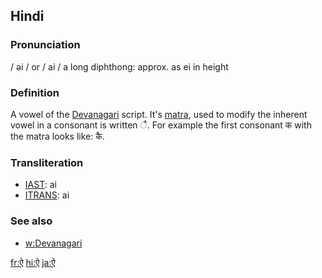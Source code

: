 == Hindi ==

=== Pronunciation ===
/ əi / or / ai / a long diphthong: approx. as ei in height 

=== Definition ===

A vowel of the [[Devanagari]] script. It's [[matra]], used to modify the inherent vowel in a consonant is written &#x0948;. For example the first consonant क with the matra looks like: कै.

=== Transliteration ===
*[[w:IAST|IAST]]: ai
*[[w:ITRANS|ITRANS]]: ai

=== See also ===
*[[w:Devanagari]]

[[fr:ऐ]]
[[hi:ऐ]]
[[ja:ऐ]]